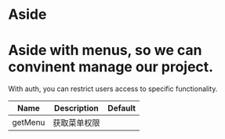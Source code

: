 
<Meta title="Design System|Aside" component={Aside} />

# Aside

# Aside with menus, so we can convinent manage our project.

With auth, you can restrict users access to specific functionality.

<Preview withToolbar>
  <Story name="standard">
    <StandardAside />
  </Story>
</Preview>

<Props of={Aside} />

| Name    | Description | Default |
| ---     | ---         | ---     |
| getMenu | 获取菜单权限 |         |


<style>
  {`[id^=story--design-system-aside] .neco-aside {
    height: 50vh;
  }`}
</style>
